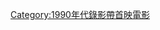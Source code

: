 {{Year by category
|m=1
|c=9
|d=9
|y=9
|cat=錄影帶首映電影
|sortkey=錄影帶首映電影
|parent=各年非戲院首映電影
|subcat=1999年電影作品
}}
[[Category:1990年代錄影帶首映電影|Category:1990年代錄影帶首映電影]]